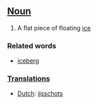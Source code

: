 == [[Noun]] ==
#A flat piece of floating [[ice]]

===Related words===
*[[iceberg]]

=== [[Translation]]s ===
*[[Dutch]]: [[ijsschots]]